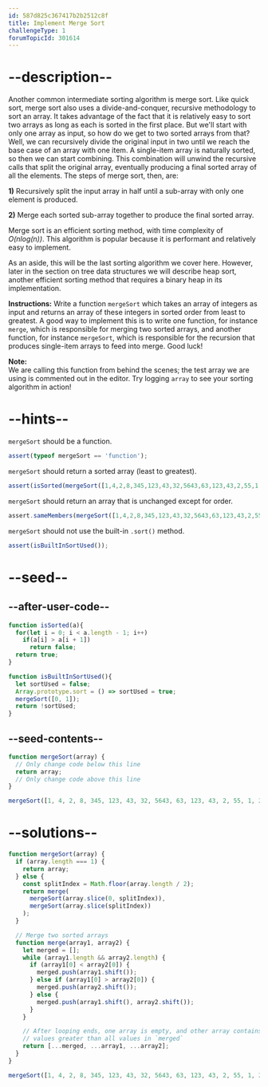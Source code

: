 ```yaml
---
id: 587d825c367417b2b2512c8f
title: Implement Merge Sort
challengeType: 1
forumTopicId: 301614
---
```


# --description--

Another common intermediate sorting algorithm is merge sort. Like quick sort, merge sort also uses a divide-and-conquer, recursive methodology to sort an array. It takes advantage of the fact that it is relatively easy to sort two arrays as long as each is sorted in the first place. But we'll start with only one array as input, so how do we get to two sorted arrays from that? Well, we can recursively divide the original input in two until we reach the base case of an array with one item. A single-item array is naturally sorted, so then we can start combining. This combination will unwind the recursive calls that split the original array, eventually producing a final sorted array of all the elements. The steps of merge sort, then, are:

**1)** Recursively split the input array in half until a sub-array with only one element is produced.

**2)** Merge each sorted sub-array together to produce the final sorted array.

Merge sort is an efficient sorting method, with time complexity of *O(nlog(n))*. This algorithm is popular because it is performant and relatively easy to implement.

As an aside, this will be the last sorting algorithm we cover here. However, later in the section on tree data structures we will describe heap sort, another efficient sorting method that requires a binary heap in its implementation.

**Instructions:** Write a function `mergeSort` which takes an array of integers as input and returns an array of these integers in sorted order from least to greatest. A good way to implement this is to write one function, for instance `merge`, which is responsible for merging two sorted arrays, and another function, for instance `mergeSort`, which is responsible for the recursion that produces single-item arrays to feed into merge. Good luck!

**Note:**  
We are calling this function from behind the scenes; the test array we are using is commented out in the editor. Try logging `array` to see your sorting algorithm in action!

# --hints--

`mergeSort` should be a function.

```js
assert(typeof mergeSort == 'function');
```

`mergeSort` should return a sorted array (least to greatest).

```js
assert(isSorted(mergeSort([1,4,2,8,345,123,43,32,5643,63,123,43,2,55,1,234,92])));
```

`mergeSort` should return an array that is unchanged except for order.

```js
assert.sameMembers(mergeSort([1,4,2,8,345,123,43,32,5643,63,123,43,2,55,1,234,92]), [1,4,2,8,345,123,43,32,5643,63,123,43,2,55,1,234,92]);
```

`mergeSort` should not use the built-in `.sort()` method.

```js
assert(isBuiltInSortUsed());
```

# --seed--

## --after-user-code--

```js
function isSorted(a){
  for(let i = 0; i < a.length - 1; i++)
    if(a[i] > a[i + 1])
      return false;
  return true;
}

function isBuiltInSortUsed(){
  let sortUsed = false;
  Array.prototype.sort = () => sortUsed = true;
  mergeSort([0, 1]);
  return !sortUsed;
}
```

## --seed-contents--

```js
function mergeSort(array) {
  // Only change code below this line
  return array;
  // Only change code above this line
}

mergeSort([1, 4, 2, 8, 345, 123, 43, 32, 5643, 63, 123, 43, 2, 55, 1, 234, 92]);
```

# --solutions--

```js
function mergeSort(array) {
  if (array.length === 1) {
    return array;
  } else {
    const splitIndex = Math.floor(array.length / 2);
    return merge(
      mergeSort(array.slice(0, splitIndex)),
      mergeSort(array.slice(splitIndex))
    );
  }

  // Merge two sorted arrays
  function merge(array1, array2) {
    let merged = [];
    while (array1.length && array2.length) {
      if (array1[0] < array2[0]) {
        merged.push(array1.shift());
      } else if (array1[0] > array2[0]) {
        merged.push(array2.shift());
      } else {
        merged.push(array1.shift(), array2.shift());
      }
    }

    // After looping ends, one array is empty, and other array contains only
    // values greater than all values in `merged`
    return [...merged, ...array1, ...array2];
  }
}

mergeSort([1, 4, 2, 8, 345, 123, 43, 32, 5643, 63, 123, 43, 2, 55, 1, 234, 92]);
```
